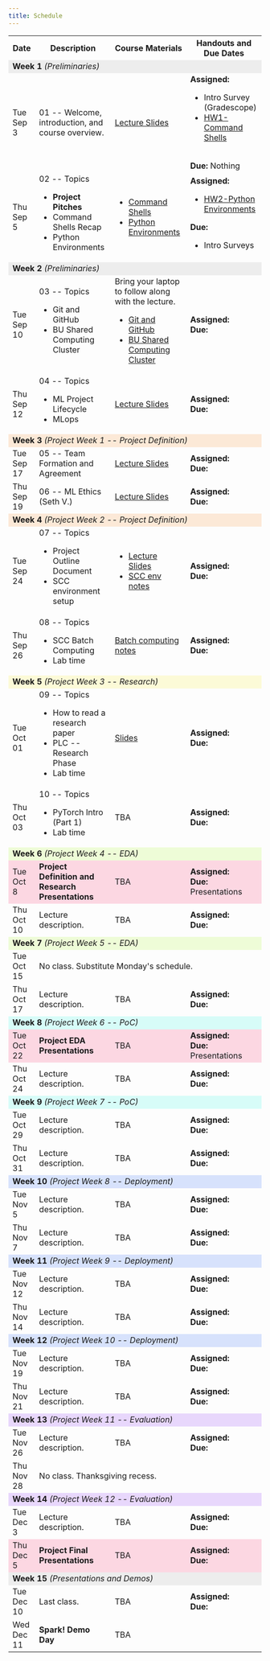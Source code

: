 ```yaml
---
title: Schedule
---
```


```{=html}
<table>
    <tr>
        <th>Date</th>
        <th>Description</th>
        <th>Course Materials</th>
        <th>Handouts and Due Dates</th>
    </tr>
    <tr> <!-- ### Week 1 ### -->
        <!-- <td colspan="4" style="background-color: #D8BFD8">Week 0</td> -->
        <td colspan="4"  style="background-color: #ededed"><b>Week 1</b> <i>(Preliminaries)</i></td>
    </tr>
    <tr>
        <td>Tue Sep 3</td>
        <td>01 -- Welcome, introduction, and course overview.</td>
        <td> <a href="https://docs.google.com/presentation/d/1fX06VJhGbSvB2pyM67pPjspNp1Co4zMZjTHr_B2uprY">Lecture Slides</a></td>
        <td><b>Assigned:</b>
          <ul>
            <li>Intro Survey (Gradescope)</li>
            <li><a href="01_command_shells.qmd">HW1-Command Shells</a></li>
          </ul>
          <br><b>Due:</b> Nothing </td>
    </tr>
    <tr>
        <td>Thu Sep 5</td>
        <td> 02 -- Topics
            <ul> 
                <li><b>Project Pitches</b></li>
                <li>Command Shells Recap</li>
                <li>Python Environments</li>
            </ul>
        </td>
        <td> 
            <ul>
                <li><a href="01_command_shells.qmd">Command Shells</a></li>
                <li><a href="02_python_environments.qmd">Python Environments</a></li>
            </ul>
        </td>
        <td>
          <b>Assigned:</b> 
            <ul>
                <li><a href="02_python_environments.qmd">HW2-Python Environments</a></li>
            </ul>
          <b>Due:</b>
            <ul>
                <li>Intro Surveys</li>
            </ul>
        </td>
    </tr>
    <tr> <!-- ### Week 2 ### -->
        <td colspan="4" style="background-color: #ededed"><b>Week 2</b> <i>(Preliminaries)</i></td>
    </tr>
    <tr>
        <td>Tue Sep 10</td>
        <td> 03 -- Topics
            <ul>
                <li>Git and GitHub</li>
                <li>BU Shared Computing Cluster</li>
            </ul>
        </td>
        <td> Bring your laptop to follow along with the lecture.
            <ul>
                <li><a href="03_git_github.qmd">Git and GitHub</a></li>
                <li><a href="04_scc.qmd">BU Shared Computing Cluster</a></li>
            </ul>
        </td>
        <td><b>Assigned:</b>  <br><b>Due:</b>   </td>
    </tr>
    <tr>
        <td>Thu Sep 12</td>
        <td> 04 -- Topics
            <ul>
                <li>ML Project Lifecycle</li>
                <li>MLops</li>
            </ul>
        </td>
        <td> <a href="https://docs.google.com/presentation/d/1ONF_yENxXJW89GmrM4sSCCe5USJj-RCgimrsWCBdkQQ/edit?usp=sharing">Lecture Slides</a> </td>
        <td><b>Assigned:</b>  <br><b>Due:</b>   </td>
    </tr>
    <tr> <!-- ### Week 3 ### -->
        <td colspan="4"  style="background-color: #fce9d7"><b>Week 3</b> <i>(Project Week 1 -- Project Definition)</i></td>
    </tr>
    <tr>
        <td>Tue Sep 17</td>
        <td> 05 -- Team Formation and Agreement
        </td>
        <td> <a href="https://docs.google.com/presentation/d/1OfMZJga4JM7GPbJN5SRslcSS8NFd_iqQEJrB6Ae5q4s/edit?usp=sharing">Lecture Slides</a> </td>
        <td><b>Assigned:</b>  <br><b>Due:</b>   </td>
    </tr>
    <tr>
        <td>Thu Sep 19</td>
        <td> 06 -- ML Ethics (Seth V.)</td>
        <td> <a href="https://drive.google.com/file/d/1nN1xaaP8VVG-s-GiaAhVO2_0L7bDJSED/view?usp=drive_link">Lecture Slides</a> </td>
        <td><b>Assigned:</b>  <br><b>Due:</b>   </td>
    </tr>
        <tr> <!-- ### Week 4 ### -->
        <td colspan="4"  style="background-color: #fce9d7"><b>Week 4</b> <i>(Project Week 2 -- Project Definition)</i></td>
    </tr>
    <tr>
        <td>Tue Sep 24</td>
        <td> 07 -- Topics
            <ul>
                <li>Project Outline Document</li>
                <li>SCC environment setup</li>
            </ul>
        </td>
        <td>
            <ul>
                <li><a href="https://docs.google.com/presentation/d/16i6dQAnyoTw3WoJF_fENnkAhz08LL1mOaB0sWi3u8gw/edit?usp=drive_link">Lecture Slides</a></li>
                <li><a href="07_scc_cont.qmd">SCC env notes</a></li>
            </ul>
        </td>
        <td><b>Assigned:</b>  <br><b>Due:</b>   </td>
    </tr>
    <tr>
        <td>Thu Sep 26</td>
        <td> 08 -- Topics 
            <ul>
                <li> SCC Batch Computing </li>
                <li> Lab time </li>
            </ul>
        </td>
        <td> <a href="08_scc_batch_computing.qmd">Batch computing notes</a> </td>
        <td><b>Assigned:</b>  <br><b>Due:</b>   </td>
    </tr>
        <tr> <!-- ### Week 5 ### -->
        <td colspan="4"  style="background-color: #fcfad7"><b>Week 5</b> <i>(Project Week 3 -- Research)</i></td>
    </tr>
    <tr>
        <td>Tue Oct 01</td>
        <td> 09 -- Topics
            <ul>
                <li>How to read a research paper</li>
                <li>PLC -- Research Phase</li>
                <li>Lab time</li>
            </ul>
        </td>
        <td><a href="https://docs.google.com/presentation/d/1jQHkgNBut2OG42euEB2JIhqZTrarPMlfgVN0xaMbYVk/edit?usp=sharing">Slides</a></td>
        <td><b>Assigned:</b>  <br><b>Due:</b>   </td>
    </tr>
    <tr>
        <td>Thu Oct 03</td>
        <td>10 -- Topics
            <ul>
                <li>PyTorch Intro (Part 1)</li>
                <li>Lab time</li>
            </ul>
        </td>
        <td> TBA </td>
        <td><b>Assigned:</b>  <br><b>Due:</b>   </td>
    </tr>
        <tr> <!-- ### Week 6 ### -->
        <td colspan="4"  style="background-color: #eefcd7"><b>Week 6</b> <i>(Project Week 4 -- EDA)</i></td>
    </tr>
    <tr   style="background-color: #fcd7e2">
        <td>Tue Oct 8</td>
        <td><b>Project Definition and Research Presentations</b></td>
        <td> TBA </td>
        <td><b>Assigned:</b>  <br><b>Due:</b> Presentations </td>
    </tr>
    <tr>
        <td>Thu Oct 10</td>
        <td>Lecture description.</td>
        <td> TBA </td>
        <td><b>Assigned:</b>  <br><b>Due:</b>   </td>
    </tr>
    <tr> <!-- ### Week 7 ### -->
        <td colspan="4"  style="background-color: #eefcd7"><b>Week 7</b> <i>(Project Week 5 -- EDA)</i></td>
    </tr>
    <tr>
        <td>Tue Oct 15</td>
        <td colspan="3">No class. Substitute Monday's schedule.</td>
    </tr>
    <tr>
        <td>Thu Oct 17</td>
        <td>Lecture description.</td>
        <td> TBA </td>
        <td><b>Assigned:</b>  <br><b>Due:</b>   </td>
    </tr>
    <tr> <!-- ### Week 8 ### -->
        <td colspan="4"  style="background-color: #d7fcf8"><b>Week 8</b> <i>(Project Week 6 -- PoC)</i></td>
    </tr>
    <tr  style="background-color: #fcd7e2">
        <td>Tue Oct 22</td>
        <td><b>Project EDA Presentations</b></td>
        <td> TBA </td>
        <td><b>Assigned:</b>  <br><b>Due:</b> Presentations </td>
    </tr>
    <tr>
        <td>Thu Oct 24</td>
        <td>Lecture description.</td>
        <td> TBA </td>
        <td><b>Assigned:</b>  <br><b>Due:</b>   </td>
    </tr>
        <tr> <!-- ### Week 9 ### -->
        <td colspan="4"  style="background-color: #d7fcf8"><b>Week 9</b> <i>(Project Week 7 -- PoC)</i></td>
    </tr>
    <tr>
        <td>Tue Oct 29</td>
        <td>Lecture description.</td>
        <td> TBA </td>
        <td><b>Assigned:</b>  <br><b>Due:</b>   </td>
    </tr>
    <tr>
        <td>Thu Oct 31</td>
        <td>Lecture description.</td>
        <td> TBA </td>
        <td><b>Assigned:</b>  <br><b>Due:</b>   </td>
    </tr>
    <tr> <!-- ### Week 10 ### -->
        <td colspan="4"  style="background-color: #d7e2fc"><b>Week 10</b> <i>(Project Week 8 -- Deployment)</i></td>
    </tr>
    <tr>
        <td>Tue Nov 5</td>
        <td>Lecture description.</td>
        <td>  TBA </td>
        <td><b>Assigned:</b>  <br><b>Due:</b>   </td>
    </tr>
    <tr>
        <td>Thu Nov 7</td>
        <td>Lecture description.</td>
        <td> TBA </td>
        <td><b>Assigned:</b>  <br><b>Due:</b>   </td>
    </tr>
        <tr> <!-- ### Week 11 ### -->
        <td colspan="4"  style="background-color: #d7e2fc"><b>Week 11</b> <i>(Project Week 9 -- Deployment)</i></td>
    </tr>
    <tr>
        <td>Tue Nov 12</td>
        <td>Lecture description.</td>
        <td>  TBA </td>
        <td><b>Assigned:</b>  <br><b>Due:</b>   </td>
    </tr>
    <tr>
        <td>Thu Nov 14</td>
        <td>Lecture description.</td>
        <td> TBA </td>
        <td><b>Assigned:</b>  <br><b>Due:</b>   </td>
    </tr>
        <tr> <!-- ### Week 12 ### -->
        <td colspan="4"  style="background-color: #d7e2fc"><b>Week 12</b> <i>(Project Week 10 -- Deployment)</i></td>
    </tr>
    <tr>
        <td>Tue Nov 19</td>
        <td>Lecture description.</td>
        <td>  TBA </td>
        <td><b>Assigned:</b>  <br><b>Due:</b>   </td>
    </tr>
    <tr>
        <td>Thu Nov 21</td>
        <td>Lecture description.</td>
        <td> TBA </td>
        <td><b>Assigned:</b>  <br><b>Due:</b>   </td>
    </tr>
    <tr> <!-- ### Week 13 ### -->
        <td colspan="4"  style="background-color: #e8d7fc"><b>Week 13</b> <i>(Project Week 11 -- Evaluation)</i></td>
    </tr>
    <tr>
        <td>Tue Nov 26</td>
        <td>Lecture description.</td>
        <td>  TBA </td>
        <td><b>Assigned:</b>  <br><b>Due:</b>   </td>
    </tr>
    <tr>
        <td>Thu Nov 28</td>
        <td colspan="3">No class. Thanksgiving recess.</td>
    </tr>
    <tr> <!-- ### Week 14 ### -->
        <td colspan="4"  style="background-color: #e8d7fc"><b>Week 14</b> <i>(Project Week 12 -- Evaluation)</i></td>
    </tr>
    <tr>
        <td>Tue Dec 3</td>
        <td>Lecture description.</td>
        <td>  TBA </td>
        <td><b>Assigned:</b>  <br><b>Due:</b>   </td>
    </tr>
    <tr   style="background-color: #fcd7e2">
        <td>Thu Dec 5</td>
        <td><b>Project Final Presentations</b></td>
        <td> TBA </td>
        <td><b>Assigned:</b>  <br><b>Due:</b>   </td>
    </tr>
        <tr> <!-- ### Week 15 ### -->
        <td colspan="4"  style="background-color: #ededed"><b>Week 15</b> <i>(Presentations and Demos)</i></td>
    </tr>
    <tr>
        <td>Tue Dec 10</td>
        <td>Last class.</td>
        <td>  TBA </td>
        <td><b>Assigned:</b>  <br><b>Due:</b>   </td>
    </tr>
    <tr>
        <td>Wed Dec 11</td>
        <td><b>Spark! Demo Day</b></td>
        <td colspan="2">  TBA </td>
    </tr>
</table>
```
